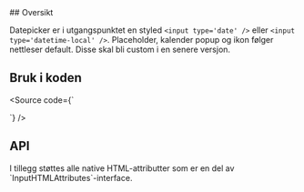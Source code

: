 
<Meta title="Design system/Datepicker/API" component={Datepicker} />
## Oversikt

Datepicker er i utgangspunktet en styled `<input type='date' />` eller `<input type='datetime-local' />`. Placeholder, kalender popup og ikon følger nettleser default. Disse skal bli custom i en senere versjon.

## Bruk i koden

<Source code={`

<Datepicker label="Dato" />
`} />

## API

<ArgsTable story={PRIMARY_STORY} />
I tillegg støttes alle native HTML-attributter som er en del av `InputHTMLAttributes<HTMLInputElement>`-interface.
